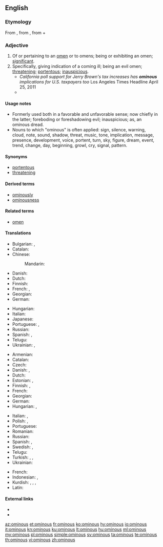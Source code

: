 ==English==

===Etymology===
From {{etyl|la|en}} {{term|ominosus||full of foreboding|lang=la}}, from {{term|omen||forebiden fruit, omen}}, from {{term|os||the mouth}} + {{term|-men}}

===Adjective===
{{en-adj}}

# Of or pertaining to an [[omen]] or to omens; being or exhibiting an omen; [[significant]].
# Specifically, giving indication of a coming ill; being an evil omen; [[threatening]]; [[portentous]]; [[inauspicious]].
#* ''California poll support for Jerry Brown's tax increases has '''ominous''' implications for U.S. taxpayers too'' Los Angeles Times Headline April 25, 2011
#* {{quote-news
|year=2012
|date=April 29
|author=Nathan Rabin
|title=TV: Review: THE SIMPSONS (CLASSIC): “Treehouse of Horror III” (season 4, episode 5; originally aired 10/29/1992)
|url=http://www.avclub.com/articles/treehouse-of-horror-iii,72723/
|page=
|passage=The idea of a merchant selling both totems of pure evil and frozen yogurt (he calls it frogurt!) is amusing in itself, as is the idea that frogurt could be cursed, but it’s really the Shopkeeper’s quicksilver shift from '''ominous''' doomsaying to chipper salesmanship that sells the sequence.}}

====Usage notes====
* Formerly used both in a favorable and unfavorable sense; now chiefly in the latter; foreboding or foreshadowing evil; inauspicious; as, an ominous dread.
* Nouns to which "ominous" is often applied: sign, silence, warning, cloud, note, sound, shadow, threat, music, tone, implication, message, presence, development, voice, portent, turn, sky, figure, dream, event, trend, change, day, beginning, growl, cry, signal, pattern.

====Synonyms====
* [[portentous]]
* [[threatening]]

====Derived terms====
* [[ominously]]
* [[ominousness]]

====Related terms====
* [[omen]]

====Translations====
{{trans-top|of or pertaining to an omen or to omens; being or exhibiting an omen}}
* Bulgarian: {{t+|bg|зловещ}}, {{t+|bg|злокобен}}
* Catalan: {{t|ca|ominós}}
* Chinese:
*: Mandarin: {{t+|cmn|不祥|tr=bùxiáng|sc=Hani}}
* Danish: {{t|da|varslende}}
* Dutch: {{t|nl|onheilspellend}}
* Finnish: {{t|fi|enteellinen}}
* French: {{t+|fr|sinistre}}, {{t+|fr|menaçant}}
* Georgian: {{t|ka|ავბედი|tr=avbedi|sc=Geor}}
* German: {{t+|de|ominös}}
{{trans-mid}}
* Hungarian: {{t|hu|ominózus}}
* Italian: {{t|it|predittivo|m}}
* Japanese: {{t|ja|不吉|tr=ふきつ, fukitsu|sc=Jpan}}
* Portuguese: {{t+|pt|ominoso}}, {{t|pt|agourento|m}}
* Russian: {{t|ru|предвещающий|tr=predveščájuščij}}
* Spanish: {{t+|es|ominoso}}, {{t+|es|siniestro}}
* Telugu: {{t|te|అరిష్ట సూచకమైన|tr=arishTa soocakamaina|sc=Telu}}
* Ukrainian: {{t|uk|провісницький|tr=provísnycʹkyj|sc=Cyrl}}, {{t|uk|пророчий|tr=proróčyj|sc=Cyrl}}
{{trans-bottom}}

{{trans-top|giving indication of a coming ill}}
* Armenian: {{t|hy|չարագուշակ|sc=Armn}}
* Catalan: {{t|ca|ominós}}
* Czech: {{t|cs|zlověstný}}
* Danish: {{t|da|ildevarslende}}, {{t|da|uheldsvanger}}
* Dutch: {{t|nl|onheilspellend}}
* Estonian: {{t|et|kurjakuulutav}}, {{t|et|pahaendeline}}
* Finnish: {{t|fi|pahaenteinen}}, {{t+|fi|uhkaava}}
* French: {{t|fr|de mauvais augure}}
* Georgian: {{t|ka|ავბედი|tr=avbedi|sc=Geor}}
* German: {{t|de|unheilsschwanger}}
* Hungarian: {{t+|hu|baljós}}, {{t+|hu|baljóslatú}}
{{trans-mid}}
* Italian: {{t|it|malaugurante}}, {{t+|it|infausto|m}}
* Polish: {{t+|pl|złowróżbny}}, {{t|pl|złowieszczy}}
* Portuguese: {{t|pt|agourento|m}}
* Romanian: {{t+|ro|fatidic}}
* Russian: {{t+|ru|зловещий|tr=zlovéščij}}
* Spanish: {{t+|es|ominoso|m}}, {{t+|es|ominosa|f}}
* Swedish: {{t+|sv|illavarslande}}, {{t|sv|olycksbådande}}
* Telugu: {{t|te|అశుభసూచకమైన|tr=aSubhasoocakamaina|sc=Telu}}
* Turkish: {{t+|tr|uğursuz}}, {{t+|tr|meşum}}, {{t+|tr|kara}}
* Ukrainian: {{t|uk|зловіщий|tr=zlovíščyj|sc=Cyrl}}
{{trans-bottom}}

{{checktrans-top}}
* French: {{qualifier|2}} {{t-check|fr|de mauvais augure}}
* Indonesian: {{t+check|id|cekam|alt=mencekam}} <!-- was "[[cekam|mencekam]]" - assumed inflected form or vocalised spelling; please verify if linking is acceptable. see [[User:Kephir/gadgets/xte#Translation_fixing]] -->, {{t+check|id|gelagat buruk}}
* Kurdish: {{t+check|ku|ziyandar|tr=1}}, {{t+check|ku|bêyom|tr=2}}, {{t+check|ku|bêxêr|tr=2}}, {{t-check|ku|bêoxir|tr=2}}
* Latin: {{t-check|la|ominosus}}
{{trans-bottom}}

====External links====
* {{R:Webster 1913}}
* {{R:Century 1911}}

[[az:ominous]]
[[et:ominous]]
[[fr:ominous]]
[[ko:ominous]]
[[hy:ominous]]
[[io:ominous]]
[[it:ominous]]
[[kn:ominous]]
[[ku:ominous]]
[[lt:ominous]]
[[hu:ominous]]
[[ml:ominous]]
[[my:ominous]]
[[pl:ominous]]
[[simple:ominous]]
[[sv:ominous]]
[[ta:ominous]]
[[te:ominous]]
[[th:ominous]]
[[vi:ominous]]
[[zh:ominous]]